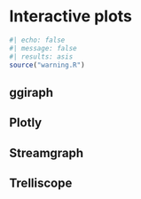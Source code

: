# Interactive plots {#sec-interactive-plots}

```r
#| echo: false
#| message: false
#| results: asis
source("warning.R")
```

## ggiraph {#sec-ggiraph}

## Plotly {#sec-interactive-plotly}

## Streamgraph {#sec-interactive-streamgraph}

## Trelliscope {#sec-trelliscope}
